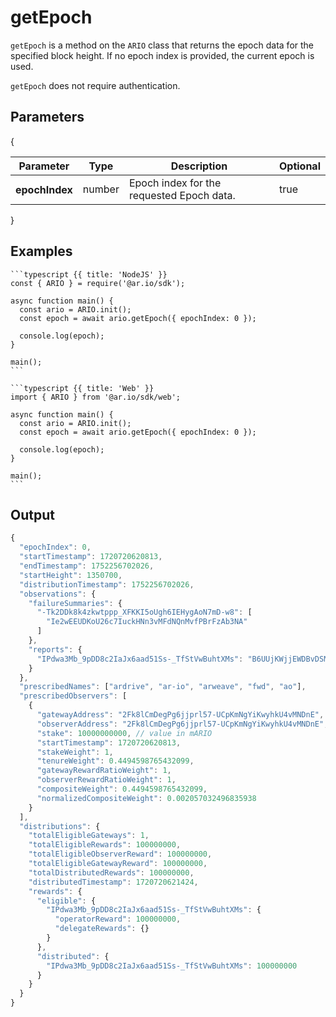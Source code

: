 
<HeroPattern />

# getEpoch

`getEpoch` is a method on the `ARIO` class that returns the epoch data for the specified block height. If no epoch index is provided, the current epoch is used.

`getEpoch` does not require authentication.

## Parameters

{

<div style={{ textAlign: 'center' }}>
  <table className="inline-table">
    <thead>
      <tr>
        <th>Parameter</th>
        <th>Type</th>
        <th>Description</th>
        <th>Optional</th>
      </tr>
    </thead>
    <tbody>
      <tr>
        <th>epochIndex</th>
        <td>number</td>
        <td>Epoch index for the requested Epoch data.</td>
        <td>true</td>
      </tr>
    </tbody>
  </table>
</div>
}

## Examples

<CodeGroup title="getGateway">

    ```typescript {{ title: 'NodeJS' }}
    const { ARIO } = require('@ar.io/sdk');

    async function main() {
      const ario = ARIO.init();
      const epoch = await ario.getEpoch({ epochIndex: 0 });

      console.log(epoch);
    }

    main();
    ```

    ```typescript {{ title: 'Web' }}
    import { ARIO } from '@ar.io/sdk/web';

    async function main() {
      const ario = ARIO.init();
      const epoch = await ario.getEpoch({ epochIndex: 0 });

      console.log(epoch);
    }

    main();
    ```

</CodeGroup>

## Output

```js
{
  "epochIndex": 0,
  "startTimestamp": 1720720620813,
  "endTimestamp": 1752256702026,
  "startHeight": 1350700,
  "distributionTimestamp": 1752256702026,
  "observations": {
    "failureSummaries": {
      "-Tk2DDk8k4zkwtppp_XFKKI5oUgh6IEHygAoN7mD-w8": [
        "Ie2wEEUDKoU26c7IuckHNn3vMFdNQnMvfPBrFzAb3NA"
      ]
    },
    "reports": {
      "IPdwa3Mb_9pDD8c2IaJx6aad51Ss-_TfStVwBuhtXMs": "B6UUjKWjjEWDBvDSMXWNmymfwvgR9EN27z5FTkEVlX4"
    }
  },
  "prescribedNames": ["ardrive", "ar-io", "arweave", "fwd", "ao"],
  "prescribedObservers": [
    {
      "gatewayAddress": "2Fk8lCmDegPg6jjprl57-UCpKmNgYiKwyhkU4vMNDnE",
      "observerAddress": "2Fk8lCmDegPg6jjprl57-UCpKmNgYiKwyhkU4vMNDnE",
      "stake": 10000000000, // value in mARIO
      "startTimestamp": 1720720620813,
      "stakeWeight": 1,
      "tenureWeight": 0.4494598765432099,
      "gatewayRewardRatioWeight": 1,
      "observerRewardRatioWeight": 1,
      "compositeWeight": 0.4494598765432099,
      "normalizedCompositeWeight": 0.002057032496835938
    }
  ],
  "distributions": {
    "totalEligibleGateways": 1,
    "totalEligibleRewards": 100000000,
    "totalEligibleObserverReward": 100000000,
    "totalEligibleGatewayReward": 100000000,
    "totalDistributedRewards": 100000000,
    "distributedTimestamp": 1720720621424,
    "rewards": {
      "eligible": {
        "IPdwa3Mb_9pDD8c2IaJx6aad51Ss-_TfStVwBuhtXMs": {
          "operatorReward": 100000000,
          "delegateRewards": {}
        }
      },
      "distributed": {
        "IPdwa3Mb_9pDD8c2IaJx6aad51Ss-_TfStVwBuhtXMs": 100000000
      }
    }
  }
}
```